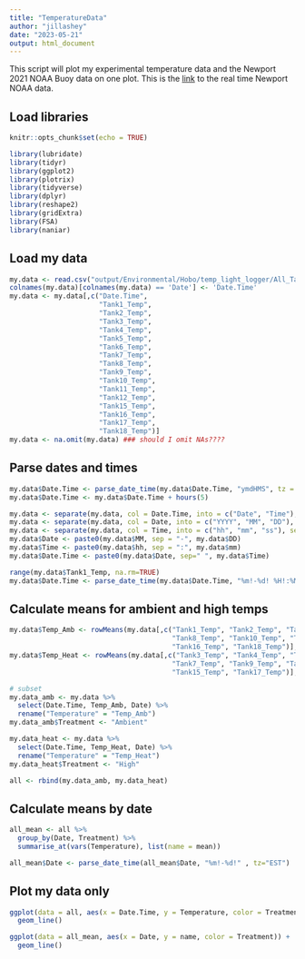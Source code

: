 ```yaml
---
title: "TemperatureData"
author: "jillashey"
date: "2023-05-21"
output: html_document
---
```


This script will plot my experimental temperature data and the Newport 2021 NOAA Buoy data on one plot. This is the [link](https://www.ndbc.noaa.gov/station_realtime.php?station=nwpr1) to the real time Newport NOAA data. 

## Load libraries 
```r
knitr::opts_chunk$set(echo = TRUE)

library(lubridate)
library(tidyr)
library(ggplot2)
library(plotrix)
library(tidyverse)
library(dplyr)
library(reshape2)
library(gridExtra)
library(FSA)
library(naniar)
```

## Load my data 
```r
my.data <- read.csv("output/Environmental/Hobo/temp_light_logger/All_Tank_HoboTempLight_data.csv", header = T)
colnames(my.data)[colnames(my.data) == 'Date'] <- 'Date.Time'
my.data <- my.data[,c("Date.Time", 
                      "Tank1_Temp", 
                      "Tank2_Temp", 
                      "Tank3_Temp",
                      "Tank4_Temp",
                      "Tank5_Temp", 
                      "Tank6_Temp", 
                      "Tank7_Temp",
                      "Tank8_Temp",
                      "Tank9_Temp",
                      "Tank10_Temp", 
                      "Tank11_Temp", 
                      "Tank12_Temp", 
                      "Tank15_Temp",
                      "Tank16_Temp", 
                      "Tank17_Temp", 
                      "Tank18_Temp")]
my.data <- na.omit(my.data) ### should I omit NAs????
```

## Parse dates and times 
```r
my.data$Date.Time <- parse_date_time(my.data$Date.Time, "ymdHMS", tz = "EST")
my.data$Date.Time <- my.data$Date.Time + hours(5)

my.data <- separate(my.data, col = Date.Time, into = c("Date", "Time"), sep = " ")
my.data <- separate(my.data, col = Date, into = c("YYYY", "MM", "DD"), sep = "-")
my.data <- separate(my.data, col = Time, into = c("hh", "mm", "ss"), sep = ":")
my.data$Date <- paste0(my.data$MM, sep = "-", my.data$DD)
my.data$Time <- paste0(my.data$hh, sep = ":", my.data$mm)
my.data$Date.Time <- paste0(my.data$Date, sep=" ", my.data$Time)

range(my.data$Tank1_Temp, na.rm=TRUE)
my.data$Date.Time <- parse_date_time(my.data$Date.Time, "%m!-%d! %H!:%M!" , tz="EST")
```

## Calculate means for ambient and high temps 
```r
my.data$Temp_Amb <- rowMeans(my.data[,c("Tank1_Temp", "Tank2_Temp", "Tank5_Temp",
                                        "Tank8_Temp", "Tank10_Temp", "Tank12_Temp",
                                        "Tank16_Temp", "Tank18_Temp")], na.rm=TRUE)
my.data$Temp_Heat <- rowMeans(my.data[,c("Tank3_Temp", "Tank4_Temp", "Tank6_Temp",
                                        "Tank7_Temp", "Tank9_Temp", "Tank11_Temp",
                                        "Tank15_Temp", "Tank17_Temp")], na.rm=TRUE)

# subset 
my.data_amb <- my.data %>% 
  select(Date.Time, Temp_Amb, Date) %>%
  rename("Temperature" = "Temp_Amb")
my.data_amb$Treatment <- "Ambient"

my.data_heat <- my.data %>% 
  select(Date.Time, Temp_Heat, Date) %>%
  rename("Temperature" = "Temp_Heat")
my.data_heat$Treatment <- "High"

all <- rbind(my.data_amb, my.data_heat)
```

## Calculate means by date 
```r
all_mean <- all %>%
  group_by(Date, Treatment) %>%
  summarise_at(vars(Temperature), list(name = mean))

all_mean$Date <- parse_date_time(all_mean$Date, "%m!-%d!" , tz="EST")
```


## Plot my data only 
```r
ggplot(data = all, aes(x = Date.Time, y = Temperature, color = Treatment)) +
  geom_line()

ggplot(data = all_mean, aes(x = Date, y = name, color = Treatment)) +
  geom_line()
```








